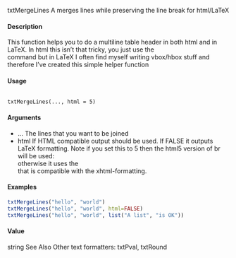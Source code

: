 txtMergeLines A merges lines while preserving the line break for html/LaTeX

#### Description 

This function helps you to do a multiline table header in both html and in LaTeX. In html this isn’t that tricky, you just use the <br /> command but in LaTeX I often find myself writing vbox/hbox stuff and therefore I’ve created this simple helper function

#### Usage 
<pre><code>
txtMergeLines(..., html = 5)
</code></pre>

#### Arguments 

* ... The lines that you want to be joined
* html If HTML compatible output should be used. If FALSE it outputs LaTeX formatting. Note if you set this to 5 then the html5 version of br will be used: <br> otherwise it uses the <br /> that is compatible with the xhtml-formatting.

#### Examples
```r
txtMergeLines("hello", "world")
txtMergeLines("hello", "world", html=FALSE)
txtMergeLines("hello", "world", list("A list", "is OK"))
```

#### Value
string
See Also
Other text formatters: txtPval, txtRound

